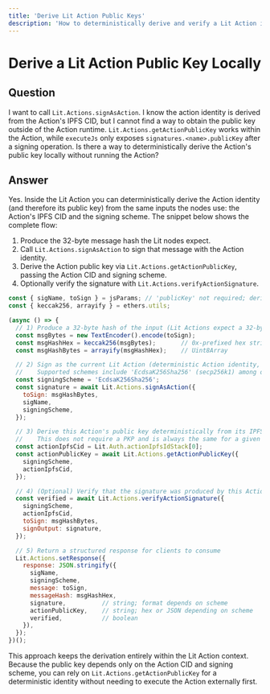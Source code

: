 ```yaml
---
title: 'Derive Lit Action Public Keys'
description: 'How to deterministically derive and verify a Lit Action identity without executing it externally.'
---
```


# Derive a Lit Action Public Key Locally

## Question

I want to call `Lit.Actions.signAsAction`. I know the action identity is derived from the Action's IPFS CID, but I cannot find a way to obtain the public key outside of the Action runtime. `Lit.Actions.getActionPublicKey` works within the Action, while `executeJs` only exposes `signatures.<name>.publicKey` after a signing operation. Is there a way to deterministically derive the Action's public key locally without running the Action?

## Answer

Yes. Inside the Lit Action you can deterministically derive the Action identity (and therefore its public key) from the same inputs the nodes use: the Action's IPFS CID and the signing scheme. The snippet below shows the complete flow:

1. Produce the 32-byte message hash the Lit nodes expect.
2. Call `Lit.Actions.signAsAction` to sign that message with the Action identity.
3. Derive the Action public key via `Lit.Actions.getActionPublicKey`, passing the Action CID and signing scheme.
4. Optionally verify the signature with `Lit.Actions.verifyActionSignature`.

```js
const { sigName, toSign } = jsParams; // 'publicKey' not required; derive it from the Action IPFS CID
const { keccak256, arrayify } = ethers.utils;

(async () => {
  // 1) Produce a 32-byte hash of the input (Lit Actions expect a 32-byte message for ECDSA schemes)
  const msgBytes = new TextEncoder().encode(toSign);
  const msgHashHex = keccak256(msgBytes);       // 0x-prefixed hex string
  const msgHashBytes = arrayify(msgHashHex);    // Uint8Array

  // 2) Sign as the current Lit Action (deterministic Action identity, not a PKP)
  //    Supported schemes include 'EcdsaK256Sha256' (secp256k1) among others.
  const signingScheme = 'EcdsaK256Sha256';
  const signature = await Lit.Actions.signAsAction({
    toSign: msgHashBytes,
    sigName,
    signingScheme,
  });

  // 3) Derive this Action's public key deterministically from its IPFS CID + scheme
  //    This does not require a PKP and is always the same for a given (CID, scheme).
  const actionIpfsCid = Lit.Auth.actionIpfsIdStack[0];
  const actionPublicKey = await Lit.Actions.getActionPublicKey({
    signingScheme,
    actionIpfsCid,
  });

  // 4) (Optional) Verify that the signature was produced by this Action identity
  const verified = await Lit.Actions.verifyActionSignature({
    signingScheme,
    actionIpfsCid,
    toSign: msgHashBytes,
    signOutput: signature,
  });

  // 5) Return a structured response for clients to consume
  Lit.Actions.setResponse({
    response: JSON.stringify({
      sigName,
      signingScheme,
      message: toSign,
      messageHash: msgHashHex,
      signature,          // string; format depends on scheme
      actionPublicKey,    // string; hex or JSON depending on scheme
      verified,           // boolean
    }),
  });
})();
```

This approach keeps the derivation entirely within the Lit Action context. Because the public key depends only on the Action CID and signing scheme, you can rely on `Lit.Actions.getActionPublicKey` for a deterministic identity without needing to execute the Action externally first.
